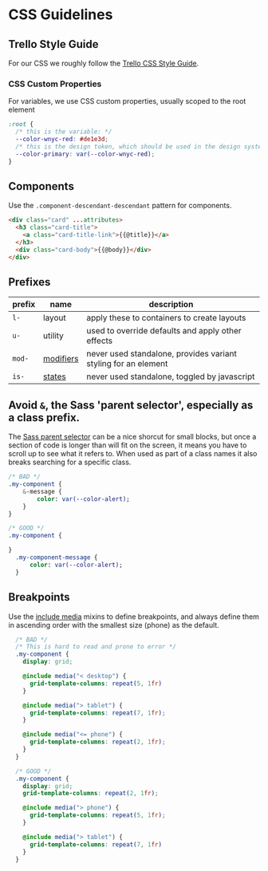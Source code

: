 
<Meta title="For Developers/CSS Guidelines" />

# CSS Guidelines

## Trello Style Guide

For our CSS we roughly follow the [Trello CSS Style Guide](https://github.com/trello/trellisheets/blob/master/styleguide.md). 

### CSS Custom Properties

For variables, we use CSS custom properties, usually scoped to the root element

```css
:root {
  /* this is the variable: */
  --color-wnyc-red: #de1e3d;
  /* this is the design token, which should be used in the design system: */
  --color-primary: var(--color-wnyc-red);
}
```

## Components

Use the `.component-descendant-descendant` pattern for components.

```html
<div class="card" ...attributes>
  <h3 class="card-title">
    <a class="card-title-link">{{@title}}</a>
  </h3>
  <div class="card-body">{{@body}}</div>
</div>
```

## Prefixes

|prefix|name|description|
|--|--|--|
|`l-`|layout|apply these to containers to create layouts|
|`u-`|utility| used to override defaults and apply other effects|
|`mod-`|[modifiers](https://github.com/trello/trellisheets/blob/master/styleguide.md#modifiers)|never used standalone, provides variant styling for an element|
|`is-`|[states](https://github.com/trello/trellisheets/blob/master/styleguide.md#state)|never used standalone, toggled by javascript|

## Avoid `&`, the Sass 'parent selector', especially as a class prefix.
The [Sass parent selector](https://sass-lang.com/documentation/style-rules/parent-selector) can be a nice shorcut for small blocks, but once a section of code is longer than will fit on the screen, it means you have to scroll up to see what it refers to. When used as part of a class names it also breaks searching for a specific class.

```sass
/* BAD */
.my-component {
    &-message {
        color: var(--color-alert);
    }
}

/* GOOD */
.my-component {

}
  .my-component-message {
      color: var(--color-alert);
  }

```

## Breakpoints

Use the [include media](https://github.com/eduardoboucas/include-media) mixins to define breakpoints, and always define them in ascending order with the smallest size (phone) as the default.

```scss
  /* BAD */
  /* This is hard to read and prone to error */
  .my-component {
    display: grid;

    @include media("< desktop") {
      grid-template-columns: repeat(5, 1fr)
    }

    @include media("> tablet") {
      grid-template-columns: repeat(7, 1fr);
    }

    @include media("<= phone") {
      grid-template-columns: repeat(2, 1fr);
    }
  }

  /* GOOD */
  .my-component {
    display: grid;
    grid-template-columns: repeat(2, 1fr);

    @include media("> phone") {
      grid-template-columns: repeat(5, 1fr);
    }

    @include media("> tablet") {
      grid-template-columns: repeat(7, 1fr)
    }
  }

```

